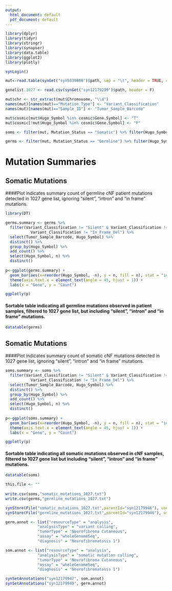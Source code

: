 ```yaml
---
output:
  html_document: default
  pdf_document: default
---
```


```r

library(dplyr)
library(tidyr)
library(stringr)
library(synapser)
library(data.table)
library(ggplot2)
library(plotly)

synLogin()

mut<-read.table(synGet("syn5839666")$path, sep = "\t", header = TRUE, colClasses = "character", stringsAsFactors = TRUE)

genelist.1027 <- read.csv(synGet("syn12179299")$path, header = F)

mut$chr <- str_extract(mut$Chromosome, "\\d")
names(mut)[names(mut)=="Mutation_Type"] <- "Variant_Classification"
names(mut)[names(mut)=="Sample_ID"] <- "Tumor_Sample_Barcode"

mut$cosmic[mut$Hugo_Symbol %in% cosmic$Gene.Symbol] <- "T"
mut$cosmic[!mut$Hugo_Symbol %in% cosmic$Gene.Symbol] <- "F"

soms <- filter(mut, Mutation_Status == "Somatic") %>% filter(Hugo_Symbol %in% genelist.1027$V1)

germs <- filter(mut, Mutation_Status == "Germline") %>% filter(Hugo_Symbol %in% genelist.1027$V1)

```

# Mutation Summaries
## Somatic Mutations

####Plot indicates summary count of germline cNF patient mutations detected in 1027 gene list, ignoring "silent", "intron" and "in frame" mutations.

```r
library(DT)

germs.summary <- germs %>%
  filter(Variant_Classification != "Silent" & Variant_Classification != "Intron" & Variant_Classification != "In_Frame_Ins" &
           Variant_Classification != "In_Frame_Del") %>% 
  select(Tumor_Sample_Barcode, Hugo_Symbol) %>% 
  distinct() %>% 
  group_by(Hugo_Symbol) %>% 
  add_count() %>% 
  select(Hugo_Symbol, n) %>% 
  distinct()
  
p<-ggplot(germs.summary) +
  geom_bar(aes(x=reorder(Hugo_Symbol, -n), y = n, fill = n), stat = "identity")+
  theme(axis.text.x = element_text(angle = 45, hjust = 1)) +
  labs(x = "Gene", y = "Count")

ggplotly(p)
```

#### Sortable table indicating all germline mutations observed in patient samples, filtered to 1027 gene list, but including "silent", "intron" and "in frame" mutations. 
```r


datatable(germs)
```


## Somatic Mutations

####Plot indicates summary count of somatic cNF mutations detected in 1027 gene list, ignoring "silent", "intron" and "in frame" mutations.

```r

soms.summary <- soms %>%
  filter(Variant_Classification != "Silent" & Variant_Classification != "Intron" & Variant_Classification != "In_Frame_Ins" &
           Variant_Classification != "In_Frame_Del") %>% 
  select(Tumor_Sample_Barcode, Hugo_Symbol) %>% 
  distinct() %>% 
  group_by(Hugo_Symbol) %>% 
  add_count() %>% 
  select(Hugo_Symbol, n) %>% 
  distinct()
  
p<-ggplot(soms.summary) +
  geom_bar(aes(x=reorder(Hugo_Symbol, -n), y = n, fill = n), stat = "identity")+
  theme(axis.text.x = element_text(angle = 45, hjust = 1)) +
  labs(x = "Gene", y = "Count")

ggplotly(p)
```

#### Sortable table indicating all somatic mutations observed in cNF samples, filtered to 1027 gene list but including "silent", "intron" and "in frame" mutations.  
```r
datatable(soms)
```

```r
this.file <- ""
  
write.csv(soms,"somatic_mutations_1027.txt")
write.csv(germs,"germline_mutations_1027.txt")

synStore(File("somatic_mutations_1027.txt",parentId="syn12179946"), used = c("syn5839666", "syn12179299"), executed = this.file)
synStore(File("germline_mutations_1027.txt",parentId="syn12179946"), used = c("syn5839666", "syn12179299"), executed = this.file)

germ.annot <- list("resourceType" = "analysis", 
              "analysisType" = "variant calling",
              "tumorType" = "Neurofibroma Cutaneous",
              "assay" = "wholeGenomeSeq",
              "diagnosis" = "Neurofibromatosis 1")

som.annot <- list("resourceType" = "analysis", 
              "analysisType" = "somatic mutation calling",
              "tumorType" = "Neurofibroma Cutaneous",
              "assay" = "wholeGenomeSeq",
              "diagnosis" = "Neurofibromatosis 1")

synSetAnnotations("syn12179947", som.annot)
synSetAnnotations("syn12179949", germ.annot)

```

